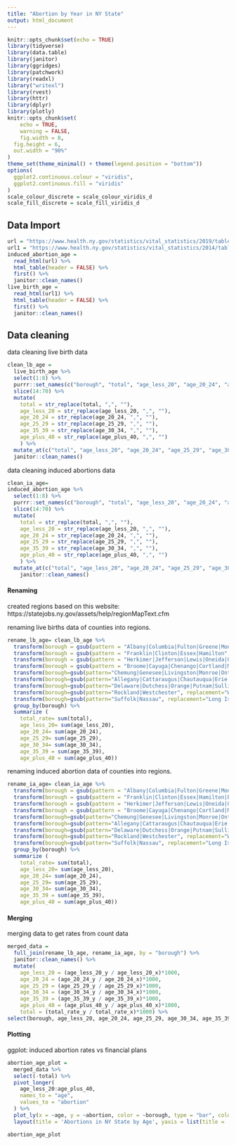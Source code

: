 ```yaml
---
title: "Abortion by Year in NY State"
output: html_document
---
```


```r
knitr::opts_chunk$set(echo = TRUE)
library(tidyverse)
library(data.table)
library(janitor)
library(ggridges)
library(patchwork)
library(readxl)
library("writexl")
library(rvest)
library(httr)
library(dplyr)
library(plotly)
knitr::opts_chunk$set(
	echo = TRUE,
	warning = FALSE,
	fig.width = 8, 
  fig.height = 6,
  out.width = "90%"
)
theme_set(theme_minimal() + theme(legend.position = "bottom"))
options(
  ggplot2.continuous.colour = "viridis",
  ggplot2.continuous.fill = "viridis"
)
scale_colour_discrete = scale_colour_viridis_d
scale_fill_discrete = scale_fill_viridis_d

```

## Data Import

```r
url = "https://www.health.ny.gov/statistics/vital_statistics/2019/table21.htm"
url1 = "https://www.health.ny.gov/statistics/vital_statistics/2014/table07.htm"
induced_abortion_age = 
  read_html(url) %>%
  html_table(header = FALSE) %>%
  first() %>%
  janitor::clean_names()
live_birth_age = 
  read_html(url1) %>%
  html_table(header = FALSE) %>%
  first() %>%
  janitor::clean_names()
```

## Data cleaning

data cleaning live birth data

```r
clean_lb_age = 
  live_birth_age %>% 
  select(1:8) %>%
  purrr::set_names(c("borough", "total", "age_less_20", "age_20_24", "age_25_29", "age_30_34", "age_35_39", "age_plus_40")) %>%
  slice(14:70) %>% 
  mutate(
    total = str_replace(total, ",", ""),
    age_less_20 = str_replace(age_less_20, ",", ""),
    age_20_24 = str_replace(age_20_24, ",", ""),
    age_25_29 = str_replace(age_25_29, ",", ""),
    age_35_39 = str_replace(age_30_34, ",", ""),
    age_plus_40 = str_replace(age_plus_40, ",", "")
    ) %>%
  mutate_at(c("total", "age_less_20", "age_20_24", "age_25_29", "age_30_34", "age_35_39", "age_plus_40"), as.numeric) %>%
  janitor::clean_names()
```

data cleaning induced abortions data

```r
clean_ia_age=
induced_abortion_age %>%
  select(1:8) %>%
  purrr::set_names(c("borough", "total", "age_less_20", "age_20_24", "age_25_29", "age_30_34", "age_35_39", "age_plus_40")) %>%
  slice(14:70) %>% 
  mutate(
    total = str_replace(total, ",", ""),
    age_less_20 = str_replace(age_less_20, ",", ""),
    age_20_24 = str_replace(age_20_24, ",", ""),
    age_25_29 = str_replace(age_25_29, ",", ""),
    age_35_39 = str_replace(age_30_34, ",", ""),
    age_plus_40 = str_replace(age_plus_40, ",", "")
    ) %>%
  mutate_at(c("total", "age_less_20", "age_20_24", "age_25_29", "age_30_34", "age_35_39", "age_plus_40"), as.numeric) %>%
    janitor::clean_names()
```

#### Renaming

created regions based on this website: https://statejobs.ny.gov/assets/help/regionMapText.cfm

renaming live births data of counties into regions.

```r
rename_lb_age= clean_lb_age %>% 
  transform(borough = gsub(pattern = "Albany|Columbia|Fulton|Greene|Montgomery|Rensselaer|Saratoga|Schenectady|Schoharie|Warren|Washington", replacement = "Saratoga", borough)) %>%
  transform(borough = gsub(pattern = "Franklin|Clinton|Essex|Hamilton", replacement = "Eastern Adirondacks", borough)) %>%
  transform(borough = gsub(pattern = "Herkimer|Jefferson|Lewis|Oneida|Oswego|St Lawrence", replacement = "Western Adirondacks", borough)) %>%
  transform(borough = gsub(pattern = "Broome|Cayuga|Chenango|Cortland|Madison|Onondaga|Otsego|Tioga|Tompkins", replacement = "Central New York", borough)) %>% 
  transform(borough=gsub(pattern="Chemung|Genesee|Livingston|Monroe|Ontario|Schuyler|Seneca|Steuben|Wayne|Yates",replacement="Finger Lakes", borough)) %>% 
  transform(borough=gsub(pattern="Allegany|Cattaraugus|Chautauqua|Erie|Niagara|Orleans|Wyoming",replacement="Western New York", borough)) %>% 
  transform(borough=gsub(pattern="Delaware|Dutchess|Orange|Putnam|Sullivan|Ulster",replacement="Hudson Valley", borough)) %>% 
  transform(borough=gsub(pattern="Rockland|Westchester", replacement="Westchester/Rockland", borough)) %>% 
  transform(borough=gsub(pattern="Suffolk|Nassau", replacement="Long Island", borough)) %>% 
  group_by(borough) %>% 
  summarize (
    total_rate= sum(total), 
    age_less_20= sum(age_less_20),
    age_20_24= sum(age_20_24), 
    age_25_29= sum(age_25_29),
    age_30_34= sum(age_30_34),
    age_35_39 = sum(age_35_39),
    age_plus_40 = sum(age_plus_40))
```

renaming induced abortion data of counties into regions.

```r
rename_ia_age= clean_ia_age %>% 
  transform(borough = gsub(pattern = "Albany|Columbia|Fulton|Greene|Montgomery|Rensselaer|Saratoga|Schenectady|Schoharie|Warren|Washington", replacement = "Saratoga", borough)) %>%
  transform(borough = gsub(pattern = "Franklin|Clinton|Essex|Hamilton|Essex/Hamilton|Hamilton/Essex", replacement = "Eastern Adirondacks", borough)) %>%
  transform(borough = gsub(pattern = "Herkimer|Jefferson|Lewis|Oneida|Oswego|St Lawrence", replacement = "Western Adirondacks", borough)) %>%
  transform(borough = gsub(pattern = "Broome|Cayuga|Chenango|Cortland|Madison|Onondaga|Otsego|Tioga|Tompkins", replacement = "Central New York", borough)) %>% 
  transform(borough=gsub(pattern="Chemung|Genesee|Livingston|Monroe|Ontario|Schuyler|Seneca|Steuben|Wayne|Yates",replacement="Finger Lakes", borough)) %>% 
  transform(borough=gsub(pattern="Allegany|Cattaraugus|Chautauqua|Erie|Niagara|Orleans|Wyoming",replacement="Western New York", borough)) %>% 
  transform(borough=gsub(pattern="Delaware|Dutchess|Orange|Putnam|Sullivan|Ulster",replacement="Hudson Valley", borough)) %>% 
  transform(borough=gsub(pattern="Rockland|Westchester", replacement="Westchester/Rockland", borough)) %>% 
  transform(borough=gsub(pattern="Suffolk|Nassau", replacement="Long Island", borough)) %>% 
  group_by(borough) %>% 
  summarize (
    total_rate= sum(total), 
    age_less_20= sum(age_less_20),
    age_20_24= sum(age_20_24), 
    age_25_29= sum(age_25_29),
    age_30_34= sum(age_30_34),
    age_35_39 = sum(age_35_39),
    age_plus_40 = sum(age_plus_40))
```

#### Merging

merging data to get rates from count data

```r
merged_data =
  full_join(rename_lb_age, rename_ia_age, by = "borough") %>%
  janitor::clean_names() %>%
  mutate(
    age_less_20 = (age_less_20_y / age_less_20_x)*1000,
    age_20_24 = (age_20_24_y / age_20_24_x)*1000,
    age_25_29 = (age_25_29_y / age_25_29_x)*1000,
    age_30_34 = (age_30_34_y / age_30_34_x)*1000,
    age_35_39 = (age_35_39_y / age_35_39_x)*1000,
    age_plus_40 = (age_plus_40_y / age_plus_40_x)*1000,
    total = (total_rate_y / total_rate_x)*1000) %>% 
select(borough, age_less_20, age_20_24, age_25_29, age_30_34, age_35_39, age_plus_40, total)

```

#### Plotting

ggplot: induced abortion rates vs financial plans

```r
abortion_age_plot = 
  merged_data %>%
  select(-total) %>% 
  pivot_longer(
    age_less_20:age_plus_40,
    names_to = "age", 
    values_to = "abortion"
  ) %>% 
  plot_ly(x = ~age, y = ~abortion, color = ~borough, type = "bar", colors = "viridis") %>% 
  layout(title = 'Abortions in NY State by Age', yaxis = list(title = 'Number of Induced Abortions per 1,000 Live Births'))

abortion_age_plot
```
